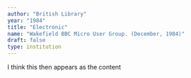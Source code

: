```yaml
---
author: "British Library"
year: "1984"
title: "Electronic"
name: "Wakefield BBC Micro User Group. (December, 1984)"
draft: false
type: institution
---
```

I think this then appears as the content
